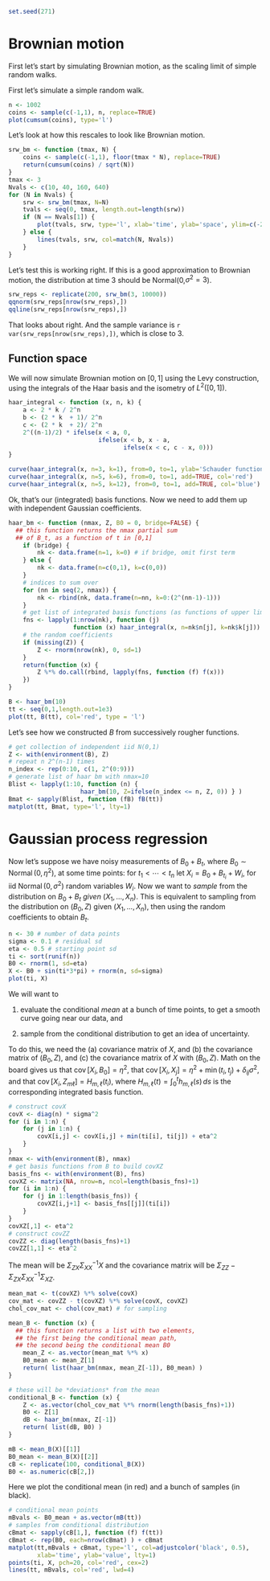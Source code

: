```{r setup}
set.seed(271)
```

# Brownian motion

First let's start by simulating Brownian motion,
as the scaling limit of simple random walks.

First let's simulate a simple random walk.
```{r sim_srw}
n <- 1002
coins <- sample(c(-1,1), n, replace=TRUE)
plot(cumsum(coins), type='l')
```

Let's look at how this rescales to look like Brownian motion.
```{r bm_sim}
srw_bm <- function (tmax, N) {
    coins <- sample(c(-1,1), floor(tmax * N), replace=TRUE)
    return(cumsum(coins) / sqrt(N))
}
tmax <- 3
Nvals <- c(10, 40, 160, 640)
for (N in Nvals) {
    srw <- srw_bm(tmax, N=N)
    tvals <- seq(0, tmax, length.out=length(srw))
    if (N == Nvals[1]) {
        plot(tvals, srw, type='l', xlab='time', ylab='space', ylim=c(-2*sqrt(3),2*sqrt(3)))
    } else {
        lines(tvals, srw, col=match(N, Nvals))
    }
}
```

Let's test this is working right.
If this is a good approximation to Brownian motion,
the distribution at time 3 should be Normal(0,$\sigma^2=3$).
```{r test_srw}
srw_reps <- replicate(200, srw_bm(3, 10000))
qqnorm(srw_reps[nrow(srw_reps),])
qqline(srw_reps[nrow(srw_reps),])
```

That looks about right. And the sample variance is `r var(srw_reps[nrow(srw_reps),])`,
which is close to 3.


## Function space

We will now simulate Brownian motion on $[0,1]$ using the Levy construction,
using the integrals of the Haar basis and the isometry of $L^2([0,1])$.
```{r haar_basis}
haar_integral <- function (x, n, k) {
    a <- 2 * k / 2^n
    b <- (2 * k  + 1)/ 2^n
    c <- (2 * k  + 2)/ 2^n
    2^((n-1)/2) * ifelse(x < a, 0,
                         ifelse(x < b, x - a,
                                ifelse(x < c, c - x, 0)))
}

curve(haar_integral(x, n=3, k=1), from=0, to=1, ylab='Schauder function value')
curve(haar_integral(x, n=5, k=6), from=0, to=1, add=TRUE, col='red')
curve(haar_integral(x, n=5, k=12), from=0, to=1, add=TRUE, col='blue')
```

Ok, that's our (integrated) basis functions.
Now we need to add them up with independent Gaussian coefficients.
```{r haar_bm}
haar_bm <- function (nmax, Z, B0 = 0, bridge=FALSE) {
  ## this function returns the nmax partial sum
  ## of B_t, as a function of t in [0,1]
    if (bridge) {
        nk <- data.frame(n=1, k=0) # if bridge, omit first term
    } else {
        nk <- data.frame(n=c(0,1), k=c(0,0))
    }
    # indices to sum over
    for (nn in seq(2, nmax)) {
        nk <- rbind(nk, data.frame(n=nn, k=0:(2^(nn-1)-1)))
    }
    # get list of integrated basis functions (as functions of upper limit of integration)
    fns <- lapply(1:nrow(nk), function (j)
                  function (x) haar_integral(x, n=nk$n[j], k=nk$k[j]))
    # the random coefficients
    if (missing(Z)) {
        Z <- rnorm(nrow(nk), 0, sd=1)
    }
    return(function (x) {
        Z %*% do.call(rbind, lapply(fns, function (f) f(x)))
    })
}

B <- haar_bm(10)
tt <- seq(0,1,length.out=1e3)
plot(tt, B(tt), col='red', type = 'l')
```

Let's see how we constructed $B$ from successively rougher functions.
```{r dissect_B}
# get collection of independent iid N(0,1)
Z <- with(environment(B), Z)
# repeat n 2^(n-1) times
n_index <- rep(0:10, c(1, 2^(0:9)))
# generate list of haar bm with nmax=10
Blist <- lapply(1:10, function (n) {
                    haar_bm(10, Z=ifelse(n_index <= n, Z, 0)) } )
Bmat <- sapply(Blist, function (fB) fB(tt))
matplot(tt, Bmat, type='l', lty=1)
```

# Gaussian process regression

Now let's suppose we have noisy measurements of $B_0 + B_t$, where $B_0 \sim \operatorname{Normal}(0, \eta^2)$, at some time points:
for $t_1 < \cdots < t_n$ let
$X_i = B_0 + B_{t_i} + W_i$, for iid $\operatorname{Normal}(0, \sigma^2)$ random variables $W_i$.
Now we want to *sample* from the distribution on $B_0 + B_t$ *given* $(X_1, \ldots, X_n)$.
This is equivalent to sampling from the distribution on $(B_0,Z)$ given $(X_1, \ldots, X_n)$,
then using the random coefficients to obtain $B_t$.  
```{r sample_t}
n <- 30 # number of data points
sigma <- 0.1 # residual sd
eta <- 0.5 # starting point sd
ti <- sort(runif(n))
B0 <- rnorm(1, sd=eta)
X <- B0 + sin(ti*3*pi) + rnorm(n, sd=sigma)
plot(ti, X)
```

We will want to

1. evaluate the conditional *mean* at a bunch of time points,
   to get a smooth curve going near our data, and

2. sample from the conditional distribution to get an idea of uncertainty.

To do this, we need the (a) covariance matrix of $X$,
and (b) the covariance matrix of $(B_0, Z)$,
and (c) the covariance matrix of $X$ with $(B_0, Z)$.
Math on the board gives us that
$\operatorname{cov}[X_i, B_0] = \eta^2$, that
$\operatorname{cov}[X_i, X_j] = \eta^2 + \min(t_i, t_j) + \delta_{ij} \sigma^2$,
and that
$\operatorname{cov}[X_i, Z_{m\ell}] = H_{m,\ell}(t_i)$,
where $H_{m,\ell}(t) = \int_0^t h_{m,\ell}(s)\,ds$ is the corresponding integrated basis function.
```{r conditional}
# construct covX
covX <- diag(n) * sigma^2 
for (i in 1:n) {
    for (j in 1:n) {
        covX[i,j] <- covX[i,j] + min(ti[i], ti[j]) + eta^2
    }
}
nmax <- with(environment(B), nmax)
# get basis functions from B to build covXZ
basis_fns <- with(environment(B), fns)
covXZ <- matrix(NA, nrow=n, ncol=length(basis_fns)+1) 
for (i in 1:n) {
    for (j in 1:length(basis_fns)) {
        covXZ[i,j+1] <- basis_fns[[j]](ti[i])
    }
}
covXZ[,1] <- eta^2
# construct covZZ
covZZ <- diag(length(basis_fns)+1)
covZZ[1,1] <- eta^2
```
The mean will be $\Sigma_{ZX} \Sigma_{XX}^{-1} X$
and the covariance matrix will be
$\Sigma_{ZZ} - \Sigma_{ZX} \Sigma_{XX}^{-1} \Sigma_{XZ}$.
```{r mats}
mean_mat <- t(covXZ) %*% solve(covX)
cov_mat <- covZZ - t(covXZ) %*% solve(covX, covXZ)
chol_cov_mat <- chol(cov_mat) # for sampling

mean_B <- function (x) {
  ## this function returns a list with two elements,
  ## the first being the conditional mean path,
  ## the second being the conditional mean B0
    mean_Z <- as.vector(mean_mat %*% x)
    B0_mean <- mean_Z[1]
    return( list(haar_bm(nmax, mean_Z[-1]), B0_mean) )
}

# these will be *deviations* from the mean
conditional_B <- function (x) {
    Z <- as.vector(chol_cov_mat %*% rnorm(length(basis_fns)+1))
    B0 <- Z[1]
    dB <- haar_bm(nmax, Z[-1])
    return( list(dB, B0) )
}

mB <- mean_B(X)[[1]]
B0_mean <- mean_B(X)[[2]]
cB <- replicate(100, conditional_B(X))
B0 <- as.numeric(cB[2,])
```

Here we plot the conditional mean (in red) and a bunch of samples (in black).

```{r plot_smooth}
# conditional mean points
mBvals <- B0_mean + as.vector(mB(tt))
# samples from conditional distribution
cBmat <- sapply(cB[1,], function (f) f(tt))
cBmat <- rep(B0, each=nrow(cBmat) ) + cBmat
matplot(tt,mBvals + cBmat, type='l', col=adjustcolor('black', 0.5), 
        xlab='time', ylab='value', lty=1)
points(ti, X, pch=20, col='red', cex=2)
lines(tt, mBvals, col='red', lwd=4)
```

